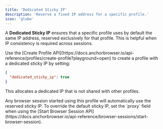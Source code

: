 ```yaml
---
title: 'Dedicated Sticky IP'
description: 'Reserve a fixed IP address for a specific profile.'
icon: 'globe'
---
```


A **Dedicated Sticky IP** ensures that a specific profile uses by default the same IP address, reserved exclusively for that profile. This is helpful when IP consistency is required across sessions.

<Steps>
<Step title="Enable sticky IP in profile creation">
Use the [Create Profile API](https://docs.anchorbrowser.io/api-reference/profiles/create-profile?playground=open) to create a profile with a dedicated sticky IP by setting:

```json
{
  "dedicated_sticky_ip": true
}
```

This allocates a dedicated IP that is not shared with other profiles. 
</Step>

<Step title="Start sessions with the reserved IP">
Any browser session started using this profile will automatically use the reserved sticky IP.
</Step>

<Step title="Override the IP with a custom proxy (optional)">
To override the default sticky IP, set the `proxy` field when using the [Start Browser Session API](https://docs.anchorbrowser.io/api-reference/browser-sessions/start-browser-session).
</Step>
</Steps>
